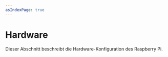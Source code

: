 ```yaml
---
asIndexPage: true
---
```



# Hardware

Dieser Abschnitt beschreibt die Hardware-Konfiguration des Raspberry Pi.

<Cards>
    <Cards.Card
        title="WLAN-Access-Point"
        href="/docu/hardware/wlan"
    />
    <Cards.Card
        title="SMB-Server"
        href="/docu/hardware/smb"
    />
    <Cards.Card
        title="Documentation"
        href="/docs/built-ins/steps"
    />
</Cards>